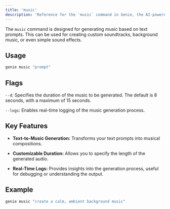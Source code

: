 ```yaml
---
title: 'music'
description: 'Reference for the `music` command in Genie, the AI-powered CLI companion.'
---
```


The `music` command is designed for generating music based on text prompts. This can be used for creating custom soundtracks, background music, or even simple sound effects.


## Usage

```bash
genie music "prompt"
```

## Flags

`--d`: Specifies the duration of the music to be generated. The default is 8 seconds, with a maximum of 15 seconds.

`--logs`: Enables real-time logging of the music generation process.

## Key Features

- **Text-to-Music Generation:** Transforms your text prompts into musical compositions.

- **Customizable Duration:** Allows you to specify the length of the generated audio.

- **Real-Time Logs:** Provides insights into the generation process, useful for debugging or understanding the output.

## Example

```bash
genie music "create a calm, ambient background music"
```